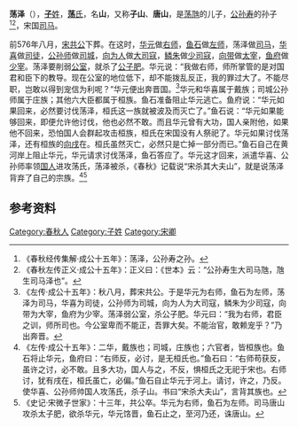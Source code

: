 {{Infobox 先秦人物
|名称= 荡泽
|图像=
|图说=
|姓=[[子姓|子]]
|氏=[[荡氏|荡]]
|名=山
|字=
|别名=
|别字=
|谥号=
|时代=春秋时期
|国家=
|身份=宋国司马
|出生=
|逝世=前576年
|在位=
|父=[[荡虺|荡虺]]
|母=
|正妻=
|妾=
|子女=
|太子=
}}
'''荡泽'''（{{bd|？||前576年||}}），[[子姓|'''子'''姓]]，[[荡氏|'''荡'''氏]]，名'''山'''，又称'''子山'''、'''唐山'''，是[[荡虺|荡虺]]的儿子，[[公孙寿|公孙寿]]的孙子<ref>《春秋经传集解·成公十五年》：荡泽，公孙寿之孙。</ref><ref>《春秋左传正义·成公十五年》：正义曰：《世本》云：“公孙寿生大司马虺，虺生司马泽也”。</ref>，宋国[[司马|司马]]。

前576年八月，[[宋共公|宋共公]]下葬。在这时，[[华元|华元]]做[[右师|右师]]，[[鱼石|鱼石]]做[[左师|左师]]，荡泽做[[司马|司马]]，[[华喜|华喜]]做[[司徒|司徒]]，[[公孙师|公孙师]]做[[司城|司城]]，[[向为人|向为人]]做[[大司寇|大司寇]]，[[鳞朱|鳞朱]]做[[少司寇|少司寇]]，[[向带|向带]]做[[太宰|太宰]]，[[鱼府|鱼府]]做[[少宰|少宰]]。荡泽要削弱[[公室|公室]]，就杀了[[公子肥|公子肥]]。华元说：“我做右师，师所掌管的是对国君和臣下的教导。现在公室的地位低下，却不能拨乱反正，我的罪过大了。不能尽职，岂敢以得到宠信为利呢？”华元便出奔晋国。<ref>《左传·成公十五年》：秋八月，葬宋共公。于是华元为右师，鱼石为左师，荡泽为司马，华喜为司徒，公孙师为司城，向为人为大司寇，鳞朱为少司寇，向带为大宰，鱼府为少宰。荡泽弱公室，杀公子肥。华元曰：“我为右师，君臣之训，师所司也。今公室卑而不能正，吾罪大矣。不能治官，敢赖宠乎？”乃出奔晋。</ref>华元和华喜属于戴族；司城公孙师属于庄族；其他六大臣都属于桓族。鱼石准备阻止华元逃亡。鱼府说：“华元如果回来，必然要讨伐荡泽，桓氏这一族就被波及而灭亡了。”鱼石说：“华元如果能够回来，即便允许他讨伐，他也必然不敢。而且华元曾有大功，国人亲附他，如果他不回来，恐怕国人会群起攻击桓族，桓氏在宋国没有人祭祀了。华元如果讨伐荡泽，还有桓族的[[向戌|向戌]]在。桓氏虽然灭亡，必然只是亡掉一部分而已。”鱼石自己在黄河岸上阻止华元，华元请求讨伐荡泽，鱼石答应了。华元这才回来，派遣华喜、公孙师率领[[国人|国人]]进攻荡氏，荡泽被杀，《春秋》记载说“宋杀其大夫山”，就是说荡泽背弃了自己的宗族。<ref>《左传·成公十五年》：二华，戴族也；司城，庄族也；六官者，皆桓族也。鱼石将止华元，鱼府曰：“右师反，必讨，是无桓氏也。”鱼石曰：“右师苟获反，虽许之讨，必不敢。且多大功，国人与之，不反，惧桓氏之无祀于宋也。右师讨，犹有戌在，桓氏虽亡，必偏。”鱼石自止华元于河上。请讨，许之，乃反。使华喜、公孙师帅国人攻荡氏，杀子山。书曰“宋杀大夫山”，言背其族也。</ref><ref>《史记·宋微子世家》：十三年，共公卒。华元为右师，鱼石为左师。司马唐山攻杀太子肥，欲杀华元，华元饹晋，鱼石止之，至河乃还，诛唐山。</ref>

== 参考资料 ==
{{reflist}}

[[Category:春秋人|Category:春秋人]]
[[Category:子姓|Category:子姓]]
[[Category:宋卿|Category:宋卿]]